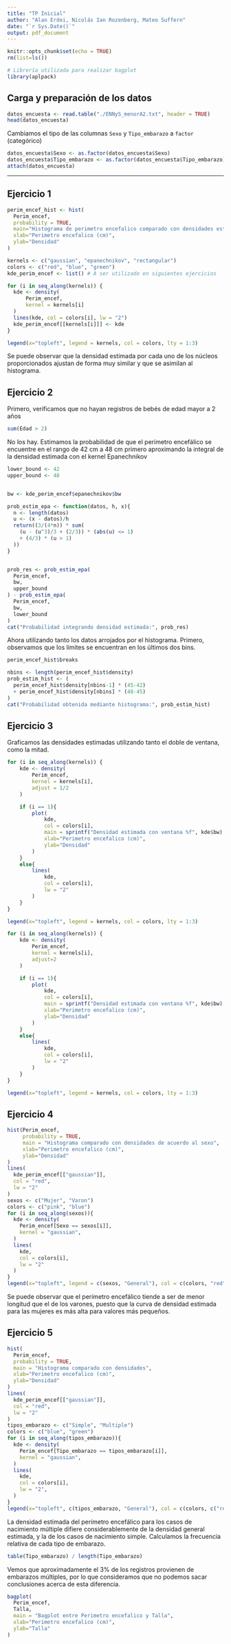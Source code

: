 ```yaml
---
title: "TP Inicial"
author: "Alan Erdei, Nicolás Ian Rozenberg, Mateo Suffern"
date: "`r Sys.Date()`"
output: pdf_document
---
```


```r
knitr::opts_chunk$set(echo = TRUE)
rm(list=ls())
```

```r
# Librería utilizada para realizar bagplot
library(aplpack)
```

## Carga y preparación de los datos


```r
datos_encuesta <- read.table("./ENNyS_menorA2.txt", header = TRUE)
head(datos_encuesta)
```

Cambiamos el tipo de las columnas `Sexo` y `Tipo_embarazo` a `factor` (categórico)

```r
datos_encuesta$Sexo <- as.factor(datos_encuesta$Sexo)
datos_encuesta$Tipo_embarazo <- as.factor(datos_encuesta$Tipo_embarazo)
attach(datos_encuesta)
```
---
## Ejercicio 1

```r
perim_encef_hist <- hist(
  Perim_encef, 
  probability = TRUE,
  main="Histograma de perimetro encefalico comparado con densidades estimadas",
  xlab="Perimetro encefalico (cm)",
  ylab="Densidad"
)

kernels <- c("gaussian", "epanechnikov", "rectangular")
colors <- c("red", "blue", "green")
kde_perim_encef <- list() # A ser utilizado en siguientes ejercicios

for (i in seq_along(kernels)) {
  kde <- density(
      Perim_encef,
      kernel = kernels[i]
  )
  lines(kde, col = colors[i], lw = "2")
  kde_perim_encef[[kernels[i]]] <- kde
}

legend(x="topleft", legend = kernels, col = colors, lty = 1:3)
```

Se puede observar que la densidad estimada por cada uno de los núcleos proporcionados ajustan de forma muy similar y que se asimilan al histograma.

## Ejercicio 2

Primero, verificamos que no hayan registros de bebés de edad mayor a 2 años

```r
sum(Edad > 2)
```

No los hay. Estimamos la probabilidad de que el perímetro encefálico se encuentre en el rango de 42 cm a 48 cm primero aproximando la integral de la densidad estimada con el kernel Epanechnikov

```r
lower_bound <- 42
upper_bound <- 48


bw <- kde_perim_encef$epanechnikov$bw

prob_estim_epa <- function(datos, h, x){
  n <- length(datos)
  u <- (x - datos)/h
  return((3/(4*n)) * sum(
    (u - (u^3)/3 + (2/3)) * (abs(u) <= 1) 
    + (4/3) * (u > 1)
  ))
}


prob_res <- prob_estim_epa(
  Perim_encef, 
  bw, 
  upper_bound
) - prob_estim_epa(
  Perim_encef, 
  bw, 
  lower_bound
)
cat("Probabilidad integrando densidad estimada:", prob_res)


```
Ahora utilizando tanto los datos arrojados por el histograma. Primero, observamos que los límites se encuentran en los últimos dos bins.

```r

perim_encef_hist$breaks

```
```r
nbins <- length(perim_encef_hist$density)
prob_estim_hist <- (
  perim_encef_hist$density[nbins-1] * (45-42) 
  + perim_encef_hist$density[nbins] * (48-45)
)
cat("Probabilidad obtenida mediante histograma:", prob_estim_hist)
```
## Ejercicio 3

Graficamos las densidades estimadas utilizando tanto el doble de ventana, como la mitad.

```r

for (i in seq_along(kernels)) {
    kde <- density(
        Perim_encef,
        kernel = kernels[i],
        adjust = 1/2
    )

    if (i == 1){
        plot(
            kde,
            col = colors[i],
            main = sprintf("Densidad estimada con ventana %f", kde$bw),
            xlab="Perimetro encefalico (cm)",
            ylab="Densidad"
        )
    }
    else{
        lines(
            kde,
            col = colors[i],
            lw = "2"
        )
    }
}

legend(x="topleft", legend = kernels, col = colors, lty = 1:3)

for (i in seq_along(kernels)) {
    kde <- density(
        Perim_encef,
        kernel = kernels[i],
        adjust=2
    )

    if (i == 1){
        plot(
            kde,
            col = colors[i],
            main = sprintf("Densidad estimada con ventana %f", kde$bw),
            xlab="Perimetro encefalico (cm)",
            ylab="Densidad"
        )
    }
    else{
        lines(
            kde,
            col = colors[i],
            lw = "2"
        )
    }
}

legend(x="topleft", legend = kernels, col = colors, lty = 1:3)

```

## Ejercicio 4

```r
hist(Perim_encef, 
     probability = TRUE, 
     main = "Histograma comparado con densidades de acuerdo al sexo",
     xlab="Perimetro encefalico (cm)",
     ylab="Densidad"
)
lines(
  kde_perim_encef[["gaussian"]],
  col = "red",
  lw = "2"
)
sexos <- c("Mujer", "Varon")
colors <- c("pink", "blue")
for (i in seq_along(sexos)){
  kde <- density(
    Perim_encef[Sexo == sexos[i]],
    kernel = "gaussian",
  )
  lines(
    kde,
    col = colors[i],
    lw = "2"
  )
}
legend(x="topleft", legend = c(sexos, "General"), col = c(colors, "red"),lty = 1:3)
```
Se puede observar que el perímetro encefálico tiende a ser de menor longitud que el de los varones, puesto que la curva de densidad estimada para las mujeres es más alta para valores más pequeños.


## Ejercicio 5


```r
hist(
  Perim_encef, 
  probability = TRUE, 
  main = "Histograma comparado con densidades",
  xlab="Perimetro encefalico (cm)",
  ylab="Densidad"
)
lines(
  kde_perim_encef[["gaussian"]],
  col = "red",
  lw = "2"
)
tipos_embarazo <- c("Simple", "Multiple")
colors <- c("blue", "green")
for (i in seq_along(tipos_embarazo)){
  kde <- density(
    Perim_encef[Tipo_embarazo == tipos_embarazo[i]],
    kernel = "gaussian",
  )
  lines(
    kde,
    col = colors[i],
    lw = "2",
  )
}
legend(x="topleft", c(tipos_embarazo, "General"), col = c(colors, c("red")),lty = 1:3)
```
La densidad estimada del perímetro encefálico para los casos de nacimiento múltiple difiere considerablemente de la densidad general estimada, y la de los casos de nacimiento simple. Calculamos la frecuencia relativa de cada tipo de embarazo.

```r
table(Tipo_embarazo) / length(Tipo_embarazo)

```
Vemos que aproximadamente el 3% de los registros provienen de embarazos múltiples, por lo que consideramos que no podemos sacar conclusiones acerca de esta diferencia.

```r
bagplot(
  Perim_encef, 
  Talla,
  main = "Bagplot entre Perimetro encefalico y Talla",
  xlab="Perimetro encefalico (cm)",
  ylab="Talla"
)

```